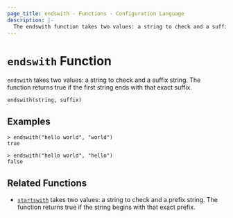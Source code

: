 ```yaml
---
page_title: endswith - Functions - Configuration Language
description: |-
  The endswith function takes two values: a string to check and a suffix string. It returns true if the first string ends with that exact suffix.
---
```


# `endswith` Function

`endswith` takes two values: a string to check and a suffix string. The function returns true if the first string ends with that exact suffix.

```hcl
endswith(string, suffix)
```

## Examples

```
> endswith("hello world", "world")
true

> endswith("hello world", "hello")
false
```

## Related Functions

- [`startswith`](/terraform/language/functions/startswith) takes two values: a string to check and a prefix string. The function returns true if the string begins with that exact prefix.
